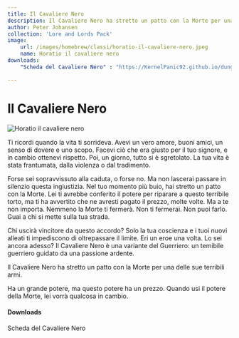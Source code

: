 ```yaml
---
title: Il Cavaliere Nero
description: Il Cavaliere Nero ha stretto un patto con la Morte per una delle sue terribili armi. Ha un grande potere, ma questo potere ha un prezzo.
author: Peter Johansen
collection: 'Lore and Lords Pack'
image:
    url: /images/homebrew/classi/horatio-il-cavaliere-nero.jpeg
    name: Horatio il cavaliere nero
downloads:
    "Scheda del Cavaliere Nero" : "https://KernelPanic92.github.io/dungeonworld-ita/classi/community/Peter%20Johansen/Lore%20and%20Lords%20Pack/cavaliere%20nero.pdf"

---
```


# Il Cavaliere Nero

![Horatio il cavaliere nero](/images/homebrew/classi/horatio-il-cavaliere-nero.jpeg)

Ti ricordi quando la vita ti sorrideva. Avevi un vero amore, buoni amici, un senso di dovere e uno scopo. Facevi ciò che era giusto per il tuo signore, e in cambio ottenevi rispetto. Poi, un giorno, tutto si è sgretolato. La tua vita è stata frantumata, dalla violenza o dal tradimento.

Forse sei sopravvissuto alla caduta, o forse no.
Ma non lascerai passare in silenzio questa ingiustizia.
Nel tuo momento più buio, hai stretto un patto con la Morte.
Lei ti avrebbe conferito il potere per riparare a questo terribile torto, ma ti ha avvertito che ne avresti pagato il prezzo, molte volte.
Ma a te non importa. Nemmeno la Morte ti fermerà. Non ti fermerai. Non puoi farlo.
Guai a chi si mette sulla tua strada.

Chi uscirà vincitore da questo accordo?
Solo la tua coscienza e i tuoi nuovi alleati ti impediscono di oltrepassare il limite.
Eri un eroe una volta. Lo sei ancora adesso?
Il Cavaliere Nero è una variante del Guerriero: un temibile guerriero guidato da una passione ardente.

Il Cavaliere Nero ha stretto un patto con la Morte per una delle sue terribili armi.

Ha un grande potere, ma questo potere ha un prezzo.
Quando usi il potere della Morte, lei vorrà qualcosa in cambio.

#### Downloads

<DownloadLink href="https://KernelPanic92.github.io/dungeonworld-ita/classi/community/Peter%20Johansen/Lore%20and%20Lords%20Pack/cavaliere%20nero.pdf">Scheda del Cavaliere Nero</DownloadLink>